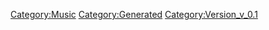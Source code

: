 {{Music
 |Name=射手座☆午後九時Don't be late
 |ID=7
 |Cov=7
 |Cd=7
 |Nam=7
 |Div=7
 |Ma=1
 |SerieId=2
 |SerieLogoId=2
 |WavId=7
 |VariationId=0
 |Dsc=7
 |Strt=10
 |ValkyrieBattle=1
 |ValkyrieIntro=1
 |ValkyrieIntroSky=1
 |DivaSolo=1
 |DivaMulti=1
 |Exp=1
 |OfficialName=射手座☆午後九時Don't be late
 |VocalName=シェリル・ノーム starring May'n
 |Description=作品：マクロスF<br /><br />歌手：シェリル・ノーム starring May'n<br /><br />作詞：佐藤大、hal、Gabriela Robin、マイクスギヤマ<br />作曲：菅野よう子
 |StoryTitle=「わたしの歌を聴けぇ！」
 |StoryDesc=フロンティア船団での最後のライブに励むシェリルは<br />心配してくれたファンへの想いを静かに語り始めた。<br /><br />そしていつもの決め台詞とともに、この曲を<br />歌い出す。ファンの気持ちを裏切らないシェリルの<br />歌に、会場のボルテージは最高潮に達する。
 |BuyURL=https://recochoku.jp/song/S20125287/single?ds=34295739
 |BannerId=3
 |AnmStoreURL=https://anime.dmkt-sp.jp/animestore/ci_pc?workId=20494
}}
[[Category:Music]]
[[Category:Generated]]
[[Category:Version_v_0.1]]
